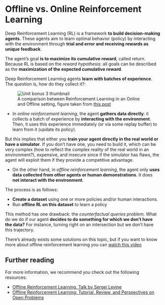 # Offline vs. Online Reinforcement Learning

Deep Reinforcement Learning (RL) is a framework **to build decision-making agents**. These agents aim to learn optimal behavior (policy) by interacting with the environment through **trial and error and receiving rewards as unique feedback**.

The agent’s goal **is to maximize its cumulative reward**, called return. Because RL is based on the *reward hypothesis*: all goals can be described as the **maximization of the expected cumulative reward**.

Deep Reinforcement Learning agents **learn with batches of experience**. The question is, how do they collect it?:

<figure>
<img src="https://huggingface.co/datasets/huggingface-deep-rl-course/course-images/resolve/main/en/unit12/offlinevsonlinerl.gif" alt="Unit bonus 3 thumbnail">
<figcaption>A comparison between Reinforcement Learning in an Online and Offline setting, figure taken from <a href="https://offline-rl.github.io/">this post</a></figcaption>
</figure>

- In *online reinforcement learning*, the agent **gathers data directly**: it collects a batch of experience by **interacting with the environment**. Then, it uses this experience immediately (or via some replay buffer) to learn from it (update its policy).

But this implies that either you **train your agent directly in the real world or have a simulator**. If you don’t have one, you need to build it, which can be very complex (how to reflect the complex reality of the real world in an environment?), expensive, and insecure since if the simulator has flaws, the agent will exploit them if they provide a competitive advantage.

- On the other hand, in *offline reinforcement learning*, the agent only **uses data collected from other agents or human demonstrations**. It does **not interact with the environment**.

The process is as follows:
- **Create a dataset** using one or more policies and/or human interactions.
- Run **offline RL on this dataset** to learn a policy

This method has one drawback: the *counterfactual queries problem*. What do we do if our agent **decides to do something for which we don’t have the data?** For instance, turning right on an intersection but we don’t have this trajectory.

There’s already exists some solutions on this topic, but if you want to know more about offline reinforcement learning you can [watch this video](https://www.youtube.com/watch?v=k08N5a0gG0A)

## Further reading

For more information, we recommend you check out the following resources:

- [Offline Reinforcement Learning, Talk by Sergei Levine](https://www.youtube.com/watch?v=qgZPZREor5I)
- [Offline Reinforcement Learning: Tutorial, Review, and Perspectives on Open Problems](https://arxiv.org/abs/2005.01643)
